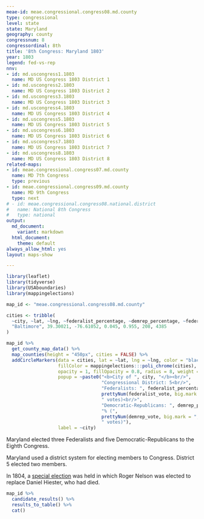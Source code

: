 ```yaml
---
meae-id: meae.congressional.congress08.md.county
type: congressional
level: state
state: Maryland
geography: county
congressnum: 8
congressordinal: 8th
title: '8th Congress: Maryland 1803'
year: 1803
legend: fed-vs-rep
nnv:
- id: md.uscongress1.1803
  name: MD US Congress 1803 District 1
- id: md.uscongress2.1803
  name: MD US Congress 1803 District 2
- id: md.uscongress3.1803
  name: MD US Congress 1803 District 3
- id: md.uscongress4.1803
  name: MD US Congress 1803 District 4
- id: md.uscongress5.1803
  name: MD US Congress 1803 District 5
- id: md.uscongress6.1803
  name: MD US Congress 1803 District 6
- id: md.uscongress7.1803
  name: MD US Congress 1803 District 7
- id: md.uscongress8.1803
  name: MD US Congress 1803 District 8
related-maps:
- id: meae.congressional.congress07.md.county
  name: MD 7th Congress
  type: previous
- id: meae.congressional.congress09.md.county
  name: MD 9th Congress
  type: next
# - id: meae.congressional.congress08.national.district
#   name: National 8th Congress
#   type: national
output:
  md_document:
    variant: markdown
  html_document:
    theme: default
always_allow_html: yes
layout: maps-show

---
```


```r
library(leaflet)
library(tidyverse)
library(USAboundaries)
library(mappingelections)

map_id <- "meae.congressional.congress08.md.county"

cities <- tribble(
  ~city, ~lat, ~lng, ~federalist_percentage, ~demrep_percentage, ~federalist_vote, ~demrep_vote,
  "Baltimore", 39.30021, -76.61052, 0.045, 0.955, 208, 4385
)
```

<div class="map">

```r
map_id %>%
  get_county_map_data() %>%
  map_counties(height = "450px", cities = FALSE) %>%
  addCircleMarkers(data = cities, lat = ~lat, lng = ~lng, color = "black",
                   fillColor = mappingelections:::poli_chrome(cities),
                   opacity = 1, fillOpacity = 0.8, radius = 8, weight = 3,
                   popup = ~paste0("<b>City of ", city, "</b><br/>",
                                   "Congressional District: 5<br/>",
                                   "Federalists: ", federalist_percentage * 100, "% (", 
                                   prettyNum(federalist_vote, big.mark = ","), 
                                   " votes)<br/>",
                                   "Democratic-Republicans: ", demrep_percentage * 100,
                                   "% (", 
                                   prettyNum(demrep_vote, big.mark = ","),
                                   " votes)"),
                   label = ~city) 
```

</div>

Maryland elected three Federalists and five Democratic-Republicans to the Eighth Congress.

Maryland used a district system for electing members to Congress. District 5 elected two members.

In 1804, a [special election](https://elections.lib.tufts.edu/catalog/tufts:md.uscongress4.special.1804) was held in which Roger Nelson was elected to replace Daniel Hiester, who had died.

<div class="results-table">

```r
map_id %>%
  candidate_results() %>%
  results_to_table() %>%
  cat()
```

</div>
